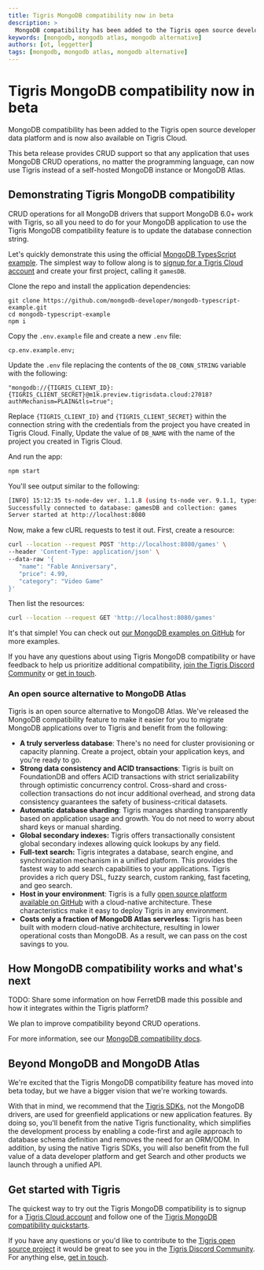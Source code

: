 ```yaml
---
title: Tigris MongoDB compatibility now in beta
description: >
  MongoDB compatibility has been added to the Tigris open source developer data platform and is now available on Tigris Cloud, making Tigris a true alternative to MongoDB Atlas.
keywords: [mongodb, mongodb atlas, mongodb alternative]
authors: [ot, leggetter]
tags: [mongodb, mongodb atlas, mongodb alternative]
---
```


# Tigris MongoDB compatibility now in beta

MongoDB compatibility has been added to the Tigris open source developer data platform and is now also available on Tigris Cloud.

This beta release provides CRUD support so that any application that uses MongoDB CRUD operations, no matter the programming language, can now use Tigris instead of a self-hosted MongoDB instance or MongoDB Atlas.

<!-- truncate -->

## Demonstrating Tigris MongoDB compatibility

CRUD operations for all MongoDB drivers that support MongoDB 6.0+ work with Tigris, so all you need to do for your MongoDB application to use the Tigris MongoDB compatibility feature is to update the database connection string.

Let's quickly demonstrate this using the official [MongoDB TypesScript example](https://github.com/mongodb-developer/mongodb-typescript-example). The simplest way to follow along is to [signup for a Tigris Cloud account](https://console.preview.tigrisdata.cloud/signup) and create your first project, calling it `gamesDB`.

Clone the repo and install the application dependencies:

```tsx
git clone https://github.com/mongodb-developer/mongodb-typescript-example.git
cd mongodb-typescript-example
npm i
```

Copy the `.env.example` file and create a new `.env` file:

```tsx
cp.env.example.env;
```

Update the `.env` file replacing the contents of the `DB_CONN_STRING` variable with the following:

```tsx
"mongodb://{TIGRIS_CLIENT_ID}:{TIGRIS_CLIENT_SECRET}@m1k.preview.tigrisdata.cloud:27018?authMechanism=PLAIN&tls=true";
```

Replace `{TIGRIS_CLIENT_ID}` and `{TIGRIS_CLIENT_SECRET}` within the connection string with the credentials from the project you have created in Tigris Cloud. Finally, Update the value of `DB_NAME` with the name of the project you created in Tigris Cloud.

And run the app:

```bash
npm start
```

You'll see output similar to the following:

```bash
[INFO] 15:12:35 ts-node-dev ver. 1.1.8 (using ts-node ver. 9.1.1, typescript ver. 4.3.5)
Successfully connected to database: gamesDB and collection: games
Server started at http://localhost:8080
```

Now, make a few cURL requests to test it out. First, create a resource:

```bash
curl --location --request POST 'http://localhost:8080/games' \
--header 'Content-Type: application/json' \
--data-raw '{
   "name": "Fable Anniversary",
   "price": 4.99,
   "category": "Video Game"
}'
```

Then list the resources:

```bash
curl --location --request GET 'http://localhost:8080/games'
```

It's that simple! You can check out [our MongoDB examples on GitHub](https://github.com/tigrisdata-community?q=mongodb-compatibility&type=all&language=&sort=) for more examples.

If you have any questions about using Tigris MongoDB compatibility or have feedback to help us prioritize additional compatibility, [join the Tigris Discord Community](https://www.tigrisdata.com/discord/) or [get in touch](https://www.tigrisdata.com/contact/).

### An open source alternative to MongoDB Atlas

Tigris is an open source alternative to MongoDB Atlas. We've released the MongoDB compatibility feature to make it easier for you to migrate MongoDB applications over to Tigris and benefit from the following:

- **A truly serverless database**: There's no need for cluster provisioning or capacity planning. Create a project, obtain your application keys, and you're ready to go.
- **Strong data consistency and ACID transactions**: Tigris is built on FoundationDB and offers ACID transactions with strict serializability through optimistic concurrency control. Cross-shard and cross-collection transactions do not incur additional overhead, and strong data consistency guarantees the safety of business-critical datasets.
- **Automatic database sharding**: Tigris manages sharding transparently based on application usage and growth. You do not need to worry about shard keys or manual sharding.
- **Global secondary indexes:** Tigris offers transactionally consistent global secondary indexes allowing quick lookups by any field.
- **Full-text search:** Tigris integrates a database, search engine, and synchronization mechanism in a unified platform. This provides the fastest way to add search capabilities to your applications. Tigris provides a rich query DSL, fuzzy search, custom ranking, fast faceting, and geo search.
- **Host in your environment**: Tigris is a fully [open source platform available on GitHub](https://github.com/tigrisdata/tigris) with a cloud-native architecture. These characteristics make it easy to deploy Tigris in any environment.
- **Costs only a fraction of MongoDB Atlas serverless**: Tigris has been built with modern cloud-native architecture, resulting in lower operational costs than MongoDB. As a result, we can pass on the cost savings to you.

## How MongoDB compatibility works and what's next

TODO: Share some information on how FerretDB made this possible and how it integrates within the Tigris platform?

We plan to improve compatibility beyond CRUD operations.

For more information, see our [MongoDB compatibility docs](https://www.tigrisdata.com/docs/concepts/mongodb-compatibility/).

## Beyond MongoDB and MongoDB Atlas

We're excited that the Tigris MongoDB compatibility feature has moved into beta today, but we have a bigger vision that we're working towards.

With that in mind, we recommend that the [Tigris SDKs](https://www.tigrisdata.com/docs/sdkstools/), not the MongoDB drivers, are used for greenfield applications or new application features. By doing so, you'll benefit from the native Tigris functionality, which simplifies the development process by enabling a code-first and agile approach to database schema definition and removes the need for an ORM/ODM. In addition, by using the native Tigris SDKs, you will also benefit from the full value of a data developer platform and get Search and other products we launch through a unified API.

## Get started with Tigris

The quickest way to try out the Tigris MongoDB compatibility is to signup for a [Tigris Cloud account](https://console.preview.tigrisdata.cloud/signup) and follow one of the [Tigris MongoDB compatibility quickstarts](https://www.tigrisdata.com/docs/quickstarts/mongodb-compatibility/).

If you have any questions or you'd like to contribute to the [Tigris open source project](https://github.com/tigrisdata/tigris) it would be great to see you in the [Tigris Discord Community](https://www.tigrisdata.com/discord/). For anything else, [get in touch](https://www.tigrisdata.com/contact/).
